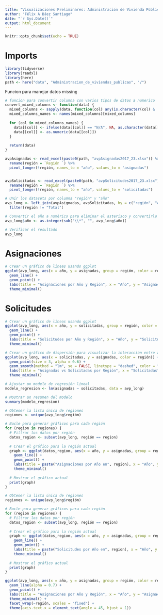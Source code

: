 ```yaml
---
title: "Visualizaciones Preliminares: Administración de Vivienda Pública"
author: "Félix A Báez Santiago"
date: "`r Sys.Date()`"
output: html_document
---
```


```r
knitr::opts_chunk$set(echo = TRUE)
```

# Imports
```r
library(tidyverse)
library(readxl)
library(here)
path <- here("data", "Administracion_de_viviendas_publicas", "/")
```

Funcion para manejar datos missing

```r
# funcion para convertir columna con varios tipos de datos a numerico
convert_mixed_columns <- function(data) {
  mixed_columns <- sapply(data, function(col) any(is.character(col) & !is.na(as.numeric(col))))
  mixed_columns_names <- names(mixed_columns)[mixed_columns]
  
  for (col in mixed_columns_names) {
    data[[col]] <- ifelse(data[[col]] == "N/A", NA, as.character(data[[col]]))
    data[[col]] <- as.numeric(data[[col]])
  }
  
  return(data)
}
```

```r
avpAsignadas <- read_excel(paste0(path, "avpAsignadas2017_23.xlsx")) %>% 
  rename(región = `Región `) %>%
  pivot_longer(!región, names_to = "año", values_to = "asignadas")


avpSolicitadas <- read_excel(paste0(path, "avpSolicitudes2017_23.xlsx"))  %>% 
  rename(región = `Región `) %>%
  pivot_longer(!región, names_to = "año", values_to = "solicitadas")

# Unir los datasets por columna "región" y "año"
avp_long <- left_join(avpAsignadas, avpSolicitadas, by = c("región", "año")) %>% 
  filter(región != "Total")

# Convertir el año a numérico para eliminar el asterisco y convertirlo a int
avp_long$año <- as.integer(sub("\\*", "", avp_long$año))

# Verificar el resultado
avp_long
```

# Asignaciones
```r
# Crear un gráfico de líneas usando ggplot
ggplot(avp_long, aes(x = año, y = asignadas, group = región, color = región)) +
  geom_line() +
  geom_point() +
  labs(title = "Asignaciones por Año y Región", x = "Año", y = "Asignaciones") +
  theme_minimal()
```

# Solicitudes
```r
# Crear un gráfico de líneas usando ggplot
ggplot(avp_long, aes(x = año, y = solicitadas, group = región, color = región)) +
  geom_line() +
  geom_point() +
  labs(title = "Solicitudes por Año y Región", x = "Año", y = "Solicitudes") +
  theme_minimal()
```

```r
# Crear un gráfico de dispersión para visualizar la interacción entre asignadas y solicitadas
ggplot(avp_long, aes(x = solicitadas, y = asignadas, color = región)) +
  geom_point(size = 3, alpha = 0.6) +
  geom_smooth(method = "lm", se = FALSE, linetype = "dashed", color = "black") +
  labs(title = "Asignadas vs Solicitadas por Región", x = "Solicitadas", y = "Asignadas") +
  theme_minimal()
```

```r
# Ajustar un modelo de regresión lineal
modelo_regresion <- lm(asignadas ~ solicitadas, data = avp_long)

# Mostrar un resumen del modelo
summary(modelo_regresion)
```

```r
# Obtener la lista única de regiones
regiones <- unique(avp_long$región)

# Bucle para generar gráficos para cada región
for (region in regiones) {
  # Filtrar los datos por región
  datos_region <- subset(avp_long, región == region)
  
  # Crear el gráfico para la región actual
  graph <- ggplot(datos_region, aes(x = año, y = asignadas, group = región, color = región)) +
    geom_line() +
    geom_point() +
    labs(title = paste("Asignaciones por Año en", region), x = "Año", y = "Asignaciones") +
    theme_minimal()
  
  # Mostrar el gráfico actual
  print(graph)
}
```

```r
# Obtener la lista única de regiones
regiones <- unique(avp_long$región)

# Bucle para generar gráficos para cada región
for (region in regiones) {
  # Filtrar los datos por región
  datos_region <- subset(avp_long, región == region)
  
  # Crear el gráfico para la región actual
  graph <- ggplot(datos_region, aes(x = año, y = asignadas, group = región, color = región)) +
    geom_line() +
    geom_point() +
    labs(title = paste("Solicitudes por Año en", region), x = "Año", y = "Regiones") +
    theme_minimal()
  
  # Mostrar el gráfico actual
  print(graph)
}
```

```r
ggplot(avp_long, aes(x = año, y = asignadas, group = región, color = región)) +
  geom_line(alpha = 0.7) +
  geom_point() +
  labs(title = "Asignaciones por Año y Región", x = "Año", y = "Asignaciones") +
  theme_minimal() +
  facet_wrap(~región, scales = "fixed") +
  theme(axis.text.x = element_text(angle = 45, hjust = 1))

```








